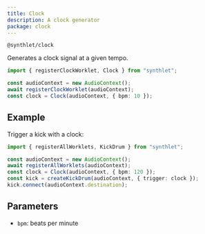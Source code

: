 ```yaml
---
title: Clock
description: A clock generator
package: clock
---
```



`@synthlet/clock`

Generates a clock signal at a given tempo.

```ts
import { registerClockWorklet, Clock } from "synthlet";

const audioContext = new AudioContext();
await registerClockWorklet(audioContext);
const clock = Clock(audioContext, { bpm: 10 });
```

<ClockExample />

## Example

Trigger a kick with a clock:

```ts
import { registerAllWorklets, KickDrum } from "synthlet";

const audioContext = new AudioContext();
await registerAllWorklets(audioContext);
const clock = Clock(audioContext, { bpm: 120 });
const kick = createKickDrum(audioContext, { trigger: clock });
kick.connect(audioContext.destination);
```

## Parameters

- `bpm`: beats per minute
